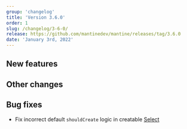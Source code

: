 ```yaml
---
group: 'changelog'
title: 'Version 3.6.0'
order: 1
slug: /changelog/3-6-0/
release: https://github.com/mantinedev/mantine/releases/tag/3.6.0
date: 'January 3rd, 2022'
---
```


## New features

## Other changes

## Bug fixes

- Fix incorrect default `shouldCreate` logic in creatable [Select](https://mantine.dev/core/select/)
